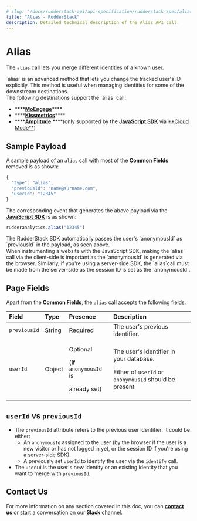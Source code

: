 ```yaml
---
# slug: "/docs/rudderstack-api/api-specification/rudderstack-spec/alias"
title: "Alias - RudderStack"
description: Detailed technical description of the Alias API call.
---
```


# Alias

The `alias` call lets you merge different identities of a known user.

<div class="infoBlock">
`alias` is an advanced method that lets you change the tracked user's ID explicitly. This method is useful when managing identities for some of the downstream destinations.

</div>

<div class="successBlock">
The following destinations support the `alias` call:

- \*\*\*\*[**MoEngage**](../../../destinations/marketing/moengage.md)\*\*\*\*
- \*\*\*\*[**Kissmetrics**](../../../destinations/analytics/kissmetrics.md)\*\*\*\*
- \*\*\*\*[**Amplitude**](../../../destinations/analytics/amplitude.md) \***\*\(only supported by the [**JavaScript SDK**](../../../stream-sources/rudderstack-sdk-integration-guides/rudderstack-javascript-sdk/) via [**Cloud Mode\*\*](https://docs.rudderstack.com/connections/rudderstack-connection-modes#cloud-mode)\)
  </div>

## Sample Payload

A sample payload of an `alias` call with most of the **Common Fields** removed is as shown:

```javascript
{
  "type": "alias",
  "previousId": "name@surname.com",
  "userId": "12345"
}
```

The corresponding event that generates the above payload via the [**JavaScript SDK**](../../../stream-sources/rudderstack-sdk-integration-guides/rudderstack-javascript-sdk/) is as shown:

```javascript
rudderanalytics.alias("12345")
```

<div class="successBlock">
  The RudderStack SDK automatically passes the user's `anonymousId` as
  `previousId` in the payload, as seen above.
</div>

<div class="warningBlock">
When instrumenting a website with the JavaScript SDK, making the `alias` call via the client-side is important as the `anonymousId` is generated via the browser. Similarly, if you're using a server-side SDK, the `alias`call must be made from the server-side as the session ID is set as the `anonymousId`.

</div>

## Page Fields

Apart from the **Common Fields**, the `alias` call accepts the following fields:

<table>
  <thead>
    <tr>
      <th style="text-align:left">
        <b>Field</b>
      </th>
      <th style="text-align:left">
        <b>Type</b>
      </th>
      <th style="text-align:left">
        <b>Presence</b>
      </th>
      <th style="text-align:left">
        <b>Description</b>
      </th>
    </tr>
  </thead>
  <tbody>
    <tr>
      <td style="text-align:left">
        <code>previousId</code>
      </td>
      <td style="text-align:left">String</td>
      <td style="text-align:left">Required</td>
      <td style="text-align:left">The user&apos;s previous identifier.</td>
    </tr>
    <tr>
      <td style="text-align:left">
        <code>userId</code>
      </td>
      <td style="text-align:left">Object</td>
      <td style="text-align:left">
        <p>Optional</p>
        <p>
          (<b>if</b> <code>anonymousId</code> is
        </p>
        <p>already set)</p>
      </td>
      <td style="text-align:left">
        <p>The user&apos;s identifier in your database.</p>
        <p>
          Either of <code>userId</code> or <code>anonymousId</code> should be
          present.
        </p>
      </td>
    </tr>
  </tbody>
</table>

## `userId` vs `previousId`

- The `previousId` attribute refers to the previous user identifier. It could be either:
  - An `anonymousId` assigned to the user \(by the browser if the user is a new visitor or has not logged in yet, or the session ID if you're using a server-side SDK\).
  - A previously set `userId` to identify the user via the `identify` call.
- The `userId` is the user's new identity or an existing identity that you want to merge with `previousId`.

## Contact Us

For more information on any section covered in this doc, you can [**contact us**](mailto:%20docs@rudderstack.com) or start a conversation on our [**Slack**](https://resources.rudderstack.com/join-rudderstack-slack) channel.
